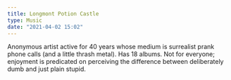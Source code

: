 ```yaml
---
title: Longmont Potion Castle
type: Music
date: "2021-04-02 15:02"
---
```


Anonymous artist active for 40 years whose medium is surrealist prank phone calls (and a little thrash metal). Has 18 albums. Not for everyone; enjoyment is predicated on perceiving the difference between deliberately dumb and just plain stupid. 